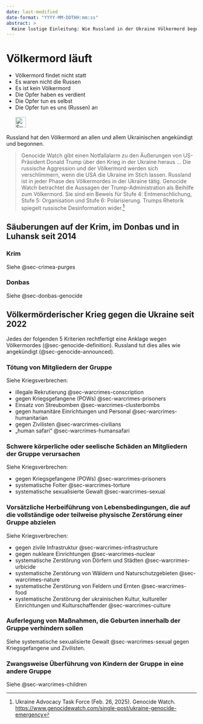 ```yaml
---
date: last-modified
date-format: "YYYY-MM-DDTHH:mm:ss"
abstract: > 
  Keine lustige Einleitung: Wie Russland in der Ukraine Völkermord begeht und wie Trump ein Komplize ist. Wisse es. Tu etwas dagegen.
---
```


# Völkermord läuft {#sec-genocide-ongoing}

::: {.callout-caution title="Mythos"}
- Völkermord findet nicht statt
- Es waren nicht die Russen
- Es ist kein Völkermord
- Die Opfer haben es verdient
- Die Opfer tun es selbst
- Die Opfer tun es uns (Russen) an
[<br></br>![Suche nach Stichwort in EUvsDisinfo](../all_common_img/EUvsDisinfo_400x240.jpg){height=2em}](https://euvsdisinfo.eu/disinformation-cases/?text=genocide%20ukraine&sort=relevance)
:::

::: {.callout-tip title="Wahrheit"}
Russland hat den Völkermord an allen und allem Ukrainischen angekündigt und begonnen.
:::


> Genocide Watch gibt einen Notfallalarm zu den Äußerungen von US-Präsident Donald Trump über den Krieg in der Ukraine heraus ... Die russische Aggression und der Völkermord werden sich verschlimmern, wenn die USA die Ukraine im Stich lassen. Russland ist in jeder Phase des Völkermordes in der Ukraine tätig. Genocide Watch betrachtet die Aussagen der Trump-Administration als Beihilfe zum Völkermord. Sie sind ein Beweis für Stufe 4: Entmenschlichung, Stufe 5: Organisation und Stufe 6: Polarisierung. Trumps Rhetorik spiegelt russische Desinformation wider.[^genocide-ongoing-1]


## Säuberungen auf der Krim, im Donbas und in Luhansk seit 2014

### Krim

Siehe @sec-crimea-purges


### Donbas

Siehe @sec-donbas-genocide


## Völkermörderischer Krieg gegen die Ukraine seit 2022

Jedes der folgenden 5 Kriterien rechtfertigt eine Anklage wegen Völkermordes (@sec-genocide-definition). Russland tut dies alles wie angekündigt (@sec-genocide-announced).


### Tötung von Mitgliedern der Gruppe

Siehe Kriegsverbrechen:

- illegale Rekrutierung @sec-warcrimes-conscription
- gegen Kriegsgefangene (POWs) @sec-warcrimes-prisoners
- Einsatz von Streubomben @sec-warcrimes-clusterbombs
- gegen humanitäre Einrichtungen und Personal @sec-warcrimes-humanitarian
- gegen Zivilisten @sec-warcrimes-civilians
- „human safari“ @sec-warcrimes-humansafari

### Schwere körperliche oder seelische Schäden an Mitgliedern der Gruppe verursachen

Siehe Kriegsverbrechen:

- gegen Kriegsgefangene (POWs) @sec-warcrimes-prisoners
- systematische Folter @sec-warcrimes-torture
- systematische sexualisierte Gewalt @sec-warcrimes-sexual


### Vorsätzliche Herbeiführung von Lebensbedingungen, die auf die vollständige oder teilweise physische Zerstörung einer Gruppe abzielen

Siehe Kriegsverbrechen:

- gegen zivile Infrastruktur @sec-warcrimes-infrastructure
- gegen nukleare Einrichtungen @sec-warcrimes-nuclear
- systematische Zerstörung von Dörfern und Städten @sec-warcrimes-urbicide
- systematische Zerstörung von Wäldern und Naturschutzgebieten @sec-warcrimes-nature
- systematische Zerstörung von Feldern und Ernten @sec-warcrimes-food
- systematische Zerstörung der ukrainischen Kultur, kultureller Einrichtungen und Kulturschaffender @sec-warcrimes-culture


### Auferlegung von Maßnahmen, die Geburten innerhalb der Gruppe verhindern sollen

Siehe systematische sexualisierte Gewalt @sec-warcrimes-sexual gegen Kriegsgefangene und Zivilisten.


### Zwangsweise Überführung von Kindern der Gruppe in eine andere Gruppe

Siehe @sec-warcrimes-children


[^genocide-ongoing-1]: Ukraine Advocacy Task Force (Feb. 26, 2025). Genocide Watch. [https://www.genocidewatch.com/single-post/ukraine-genocide-emergency](https://www.genocidewatch.com/single-post/ukraine-genocide-emergency)


